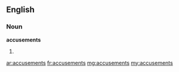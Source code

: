 ==English==

===Noun===
'''accusements'''

# {{plural of|[[accusement]]}}

[[ar:accusements]]
[[fr:accusements]]
[[mg:accusements]]
[[my:accusements]]